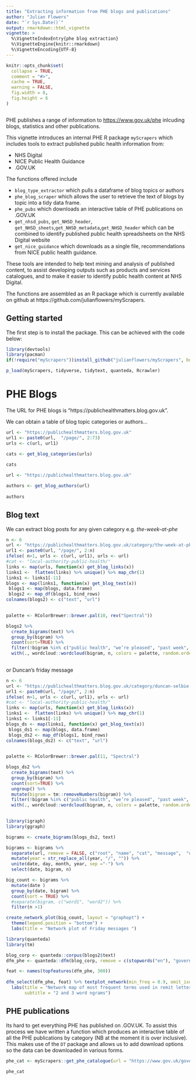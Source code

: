 ```yaml
---
title: "Extracting information from PHE blogs and publications"
author: "Julian Flowers"
date: "`r Sys.Date()`"
output: rmarkdown::html_vignette
vignette: >
  %\VignetteIndexEntry{phe blog extraction}
  %\VignetteEngine{knitr::rmarkdown}
  %\VignetteEncoding{UTF-8}
---
```


```r
knitr::opts_chunk$set(
  collapse = TRUE,
  comment = "#>", 
  cache = TRUE,
  warning = FALSE, 
  fig.width = 8,
  fig.height = 6
)



```

PHE publishes a range of information to <https://www.gov.uk/phe> inlcuding blogs, statistics and other publications.

This vignette introduces an internal PHE R package `myScrapers` which includes tools to extract published public health information from:

* NHS Digital
* NICE Public Health Guidance
* .GOV.UK

The functions offered include 

* `blog_type_extractor` which pulls a dataframe of blog topics or authors
* `phe_blog_scraper` which allows the user to retrieve the text of blogs by topic into a tidy data frame.
* `phe_pubs` which downloads an interactive table of PHE publications on .GOV.UK
* `get_nhsd_pubs`, `get_NHSD_header`, `get_NHSD_sheets`,`get_NHSD_metadata`,`get_NHSD_header` which can be combined to identify published public health spreadsheets on the NHS Digital website
* `get_nice_guidance` which downloads as a single file, recommendations from NICE public health guidance.

These tools are intended to help text mining and analysis of published content, to assist developing outputs such as products and services catalogues, and to make it easier to identify public health content at NHS Digital.

The functions are assembled as an R package which is currently available on github at https://github.com/julianflowers/myScrapers.


## Getting started

The first step is to install the package. This can be achieved with the code below:

```r
library(devtools)
library(pacman)
if(!require("myScrapers"))install_github("julianflowers/myScrapers", build_vignettes =TRUE)

p_load(myScrapers, tidyverse, tidytext, quanteda, Rcrawler)

```


# PHE Blogs

The URL for PHE blogs is "https://publichealthmatters.blog.gov.uk".

We can obtain a table of blog topic categories or authors...

```r

url <- "https://publichealthmatters.blog.gov.uk"
url1 <- paste0(url,  "/page/", 2:73)
urls <- c(url, url1)

cats <- get_blog_categories(urls)
 
cats
```


```r

url <- "https://publichealthmatters.blog.gov.uk"

authors <- get_blog_authors(url)
 
authors
```


## Blog text

We can extract blog posts for any given category e.g. *the-week-at-phe*

```r
n <- 6
url <- "https://publichealthmatters.blog.gov.uk/category/the-week-at-phe/"
url1 <- paste0(url, "/page/", 2:n)
ifelse( n>1, urls <- c(url, url1), urls <- url)
#cat <- "local-authority-public-health/"
links <- map(urls, function(x) get_blog_links(x))
links1 <-  flatten(links) %>% unique() %>% map_chr(1)
links1 <- links1[-11]
blogs <- map(links1, function(x) get_blog_text(x))
 blogs1 <- map(blogs, data.frame)
 blogs2 <- map_df(blogs1, bind_rows)
colnames(blogs2) <- c("text", "url")
 

palette <- RColorBrewer::brewer.pal(10, rev("Spectral"))

blogs2 %>%
  create_bigrams(text) %>%
  group_by(bigram) %>%
  count(sort=TRUE) %>%
  filter(!bigram %in% c("public health", "we’re pleased", "past week", "phe’s online", "week here’s", "online activity", "kevin fenton", "friday messages", "wishes friday")) %>%
  with(., wordcloud::wordcloud(bigram, n, colors = palette, random.order = FALSE, random.color = FALSE, max.words = "Inf", rot.per = 0.4, scale = c(4, 0.1)))
 
```

or Duncan's friday message

```r
n <- 6
url <- "https://publichealthmatters.blog.gov.uk/category/duncan-selbie-friday-message/"
url1 <- paste0(url, "/page/", 2:n)
ifelse( n>1, urls <- c(url, url1), urls <- url)
#cat <- "local-authority-public-health/"
links <- map(urls, function(x) get_blog_links(x))
links1 <-  flatten(links) %>% unique() %>% map_chr(1)
links1 <- links1[-11]
blogs_ds <- map(links1, function(x) get_blog_text(x))
 blogs_ds1 <- map(blogs, data.frame)
 blogs_ds2 <- map_df(blogs1, bind_rows)
colnames(blogs_ds2) <- c("text", "url")
 

palette <- RColorBrewer::brewer.pal(11, "Spectral")

blogs_ds2 %>%
  create_bigrams(text) %>%
  group_by(bigram) %>%
  count(sort=TRUE) %>%
  ungroup() %>%
  mutate(bigram = tm::removeNumbers(bigram)) %>%
  filter(!bigram %in% c("public health", "we’re pleased", "past week", "phe’s online", "week here’s", "online activity", "friday messages", "wishes friday")) %>%
  with(., wordcloud::wordcloud(bigram, n, colors = palette, random.order = FALSE, random.color = FALSE, max.words = "Inf", rot.per = 0.4, scale = c(4, 0.1)))
 
```


```r
library(igraph)
library(ggraph)

bigrams <- create_bigrams(blogs_ds2, text)

bigrams <- bigrams %>%
  separate(url, remove = FALSE, c("root", "name", "cat", "message",  "day", "month", "year" ), sep = "-") %>%
  mutate(year = str_replace_all(year, "/", "")) %>%
  unite(date, day, month, year, sep ="-") %>%
  select(date, bigram, n)

big_count <- bigrams %>%
  mutate(date )
  group_by(date, bigram) %>%
  count(sort = TRUE) %>%
  #separate(bigram, c("word1", "word2")) %>%
  filter(n >1)

create_network_plot(big_count, layout = "graphopt") + 
  theme(legend.position = "bottom") +
  labs(title = "Network plot of Friday messages ")
```



```r
library(quanteda)
library(tm)

blog_corp <- quanteda::corpus(blogs2$text)
dfm_phe <- quanteda::dfm(blog_corp, remove = c(stopwords("en"), "government", "phe", "health", "uploads", "harlow", "nhs", "england", "the_nhs", "phe_harlow", "attachment_data", "victoria", "london", "swh", "eu"), remove_punct = TRUE, remove_numbers = TRUE, tolower = TRUE, ngrams = 1:2, context = "window") 

feat <- names(topfeatures(dfm_phe, 300))
  
dfm_select(dfm_phe, feat) %>% textplot_network(min_freq = 0.9, omit_isolated = TRUE, vertex_labelfont = "Arial Narrow") +
  labs(title = "Network map of most frequent terms used in remit letters and PHE business plan", 
       subtitle = "2 and 3 word ngrams")

```


## PHE publications

Its hard to get everything PHE has published on .GOV.UK. To assist this process we have written a function which produces an interactive table of all the PHE publications by category (NB at the moment it is over inclusive). This makes use of the `DT` package and allows us to add download options so the data can be downloaded in various forms.

```r

phe_cat <- myScrapers::get_phe_catalogue(url = "https://www.gov.uk/government/publications?departments%5B%5D=public-health-england", pages = 2:95)

phe_cat

```

